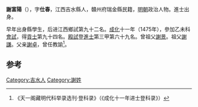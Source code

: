 '''謝富陽'''（{{bd|1434年||？}}），字'''仕春'''，江西吉水縣人，贛州府瑞金縣民籍，[[明朝|明朝]]政治人物。進士出身。

早年出身縣學生，后进江西鄉試第九十二名。[[成化|成化]]十一年（1475年），參加乙未科[[會試|會試]]，得[[貢士|貢士]]第九十四名。[[殿試|殿試]]登[[進士|進士]]第三甲第六十九名。曾祖父[[謝景|謝景]]。祖父[[謝謙|謝謙]]。父亲[[謝卓|謝卓]]，曾任教諭<ref>《天一阁藏明代科举录选刊·登科录》（《成化十一年进士登科录》）</ref>。

==参考==
{{reflist}}
{{明朝人物小作品}}
{{成化十一年乙未科殿試金榜}}

[[Category:吉水人|Category:吉水人]]
[[Category:謝姓|Category:謝姓]]